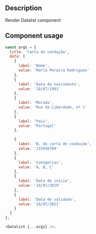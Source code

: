 
<Meta title="Components/Datalist/Datalist Docs" />

<h2>Description</h2>

<p>Render Datalist component</p>

<h2>Component usage</h2>

```js
const args = {
  title: 'Carta de condução',
  data: [
    {
      label: 'Nome',
      value: 'Marta Pereira Rodrigues'
    },
    {
      label: 'Data de nascimento',
      value: '18/07/1991'
    },
    {
      label: 'Morada',
      value: 'Rua da Liberdade, nº 1'
    },
    {
      label: 'País',
      value: 'Portugal'
    },

    {
      label: 'N. da carta de condução',
      value: '123456789'
    },
    {
      label: 'Categorias',
      value: 'A, B, C'
    },
    {
      label: 'Data de início',
      value: '18/07/2019'
    },
    {
      label: 'Data de validade',
      value: '18/07/2021'
    }
  ]
};

<Datalist {...args} />;
```
